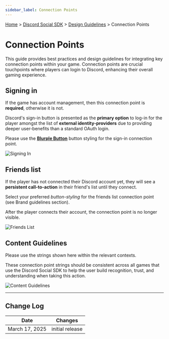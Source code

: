 ```yaml
---
sidebar_label: Connection Points
---
```


[Home](/docs/intro) > [Discord Social SDK](/docs/discord-social-sdk/overview) > [Design Guidelines](/docs/discord-social-sdk/design-guidelines) > Connection Points

# Connection Points

This guide provides best practices and design guidelines for integrating key connection points within your game. Connection points are crucial touchpoints where players can login to Discord, enhancing their overall gaming experience.

## Signing in

If the game has account management, then this connection point is **required**, otherwise it is not.

Discord's sign-in button is presented as the **primary option** to log-in for the player amongst the list of **external identity-providers** due to providing deeper user-benefits than a standard OAuth login.

Please use the [**Blurple Button**](/docs/discord-social-sdk/design-guidelines/branding-guidelines/buttons) button styling for the sign-in connection point.

![Signing In](images/social-sdk/design-guidelines/ConnectionPoints-03.png)

## Friends list

If the player has not connected their Discord account yet, they will see a **persistent call-to-action** in their friend's list until they connect.

Select your preferred _button-styling_ for the friends list connection point (see Brand guidelines section).

After the player connects their account, the connection point is no longer visible.

![Friends List](images/social-sdk/design-guidelines/ConnectionPoints-04.png)

## Content Guidelines

Please use the strings shown here within the relevant contexts. 

These connection point strings should be consistent across all games that use the Discord Social SDK to help the user build recognition, trust, and understanding when taking this action.

![Content Guidelines](images/social-sdk/design-guidelines/ConnectionPoints-05.png)

---

## Change Log

| Date           | Changes         |
|----------------|-----------------|
| March 17, 2025 | initial release |
